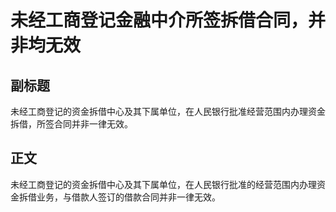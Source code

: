 # 未经工商登记金融中介所签拆借合同，并非均无效
## 副标题
未经工商登记的资金拆借中心及其下属单位，在人民银行批准经营范围内办理资金拆借，所签合同并非一律无效。
## 正文
未经工商登记的资金拆借中心及其下属单位，在人民银行批准的经营范围内办理资金拆借业务，与借款人签订的借款合同并非一律无效。